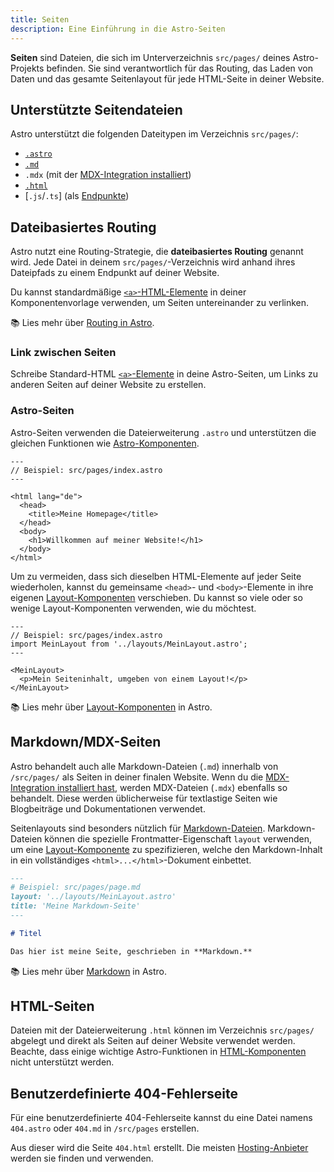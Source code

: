 ```yaml
---
title: Seiten
description: Eine Einführung in die Astro-Seiten
---
```


**Seiten** sind Dateien, die sich im Unterverzeichnis `src/pages/` deines Astro-Projekts befinden. Sie sind verantwortlich für das Routing, das Laden von Daten und das gesamte Seitenlayout für jede HTML-Seite in deiner Website.

## Unterstützte Seitendateien

Astro unterstützt die folgenden Dateitypen im Verzeichnis `src/pages/`:

- [`.astro`](#astro-seiten)
- [`.md`](#markdownmdx-seiten)
- `.mdx` (mit der [MDX-Integration installiert](/de/guides/integrations-guide/mdx/#installation))
- [`.html`](#html-seiten)
- [`.js`/`.ts`] (als [Endpunkte](/de/basics/endpoints/))

## Dateibasiertes Routing

Astro nutzt eine Routing-Strategie, die **dateibasiertes Routing** genannt wird. Jede Datei in deinem `src/pages/`-Verzeichnis wird anhand ihres Dateipfads zu einem Endpunkt auf deiner Website.

Du kannst standardmäßige [`<a>`-HTML-Elemente](https://developer.mozilla.org/en-US/docs/Web/HTML/Element/a) in deiner Komponentenvorlage verwenden, um Seiten untereinander zu verlinken.

📚 Lies mehr über [Routing in Astro](/de/guides/routing/).

### Link zwischen Seiten

Schreibe Standard-HTML [`<a>`-Elemente](https://developer.mozilla.org/en-US/docs/Web/HTML/Element/a) in deine Astro-Seiten, um Links zu anderen Seiten auf deiner Website zu erstellen.

### Astro-Seiten

Astro-Seiten verwenden die Dateierweiterung `.astro` und unterstützen die gleichen Funktionen wie [Astro-Komponenten](/de/basics/astro-components/).

```astro
---
// Beispiel: src/pages/index.astro
---

<html lang="de">
  <head>
    <title>Meine Homepage</title>
  </head>
  <body>
    <h1>Willkommen auf meiner Website!</h1>
  </body>
</html>
```

Um zu vermeiden, dass sich dieselben HTML-Elemente auf jeder Seite wiederholen, kannst du gemeinsame `<head>`- und `<body>`-Elemente in ihre eigenen [Layout-Komponenten](/de/basics/layouts/) verschieben. Du kannst so viele oder so wenige Layout-Komponenten verwenden, wie du möchtest.

```astro {3} /</?MeinLayout>/
---
// Beispiel: src/pages/index.astro
import MeinLayout from '../layouts/MeinLayout.astro';
---

<MeinLayout>
  <p>Mein Seiteninhalt, umgeben von einem Layout!</p>
</MeinLayout>
```

📚 Lies mehr über [Layout-Komponenten](/de/basics/layouts/) in Astro.

## Markdown/MDX-Seiten

Astro behandelt auch alle Markdown-Dateien (`.md`) innerhalb von `/src/pages/` als Seiten in deiner finalen Website. Wenn du die [MDX-Integration installiert hast](/de/guides/integrations-guide/mdx/#installation), werden MDX-Dateien (`.mdx`) ebenfalls so behandelt. Diese werden üblicherweise für textlastige Seiten wie Blogbeiträge und Dokumentationen verwendet.

Seitenlayouts sind besonders nützlich für [Markdown-Dateien](#markdownmdx-seiten). Markdown-Dateien können die spezielle Frontmatter-Eigenschaft `layout` verwenden, um eine [Layout-Komponente](/de/basics/layouts/) zu spezifizieren, welche den Markdown-Inhalt in ein vollständiges `<html>...</html>`-Dokument einbettet.

```md {3}
---
# Beispiel: src/pages/page.md
layout: '../layouts/MeinLayout.astro'
title: 'Meine Markdown-Seite'
---

# Titel

Das hier ist meine Seite, geschrieben in **Markdown.**
```

📚 Lies mehr über [Markdown](/de/guides/markdown-content/) in Astro.

## HTML-Seiten

Dateien mit der Dateierweiterung `.html` können im Verzeichnis `src/pages/` abgelegt und direkt als Seiten auf deiner Website verwendet werden. Beachte, dass einige wichtige Astro-Funktionen in [HTML-Komponenten](/de/basics/astro-components/#html-components) nicht unterstützt werden.

## Benutzerdefinierte 404-Fehlerseite

Für eine benutzerdefinierte 404-Fehlerseite kannst du eine Datei namens `404.astro` oder `404.md` in `/src/pages` erstellen.

Aus dieser wird die Seite `404.html` erstellt. Die meisten [Hosting-Anbieter](/de/guides/deploy/) werden sie finden und verwenden.

